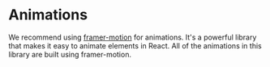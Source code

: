 
<Meta title="Recipes/Animations" />

# Animations
We recommend using [framer-motion](https://www.framer.com/motion/) for animations.
It's a powerful library that makes it easy to animate elements in React. All of the
animations in this library are built using framer-motion.

